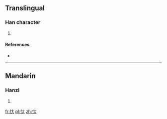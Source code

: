 ==Translingual==

===Han character===
{{Han char|rn=61|rad=心|as=03|sn=6|four=9403<sub>0</sub>|canj=心大 (PK)}}

# {{defn|Han|sort=心03}}

====References====
* {{Han ref|kx=0376.150|dkj=10325|dj=0703.010|hdz=42272.050|uh=5FD5|ud=24533|bh=C9E0|bd=51680}}

----

==Mandarin==

===Hanzi===
{{cmn-hanzi|pin=[[shì]] ([[shi4]]), [[tài]] ([[tai4]])|wg=shih<sup>4</sup>, t'ai<sup>4</sup>}}

# {{defn|Mandarin|sort=心03}}

[[fr:忕]]
[[pl:忕]]
[[zh:忕]]
